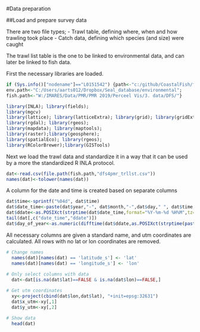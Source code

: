 #Data preparation

##Load and prepare survey data

There are two file types; 
- Trawl table, defining where, when and how trawling took place
- Catch data, defining which species (and size) were caught

The trawl list table is the one to be linked to environmental data, and can later be linked to fish data.

First the necessary libraries are loaded. 

```r
if (Sys.info()["nodename"]=="L0151542") {path<-"c:/github/CoastalFish/fish_book/data";
env.path<-"C:/Users/aarts012/Dropbox/Seal_database/environmental";
fish.path<-"W:/IMARES/Data/PMR/PMR 2019/Perceel Vis/3. data/DFS/"}

library(INLA); library(fields); 
library(mgcv)
library(lattice); library(latticeExtra); library(grid); library(gridExtra);
library(rgdal); library(rgeos); 
library(mapdata); library(maptools);
library(raster);library(geosphere);
library(spatialEco); library(rgeos); 
library(RColorBrewer);library(GISTools)

```

Next we load the trawl data and standardize it in a way that it can be used by a more the standardized R INLA protocol.

```r
dat<-read.csv(file.path(fish.path,"dfs4pmr_trllst.csv"))
names(dat)<-tolower(names(dat))
```

A column for the date and time is created based on separate columns

```r
dat$time<-sprintf("%04d", dat$time)
dat$date_time<-paste(dat$year,"-", dat$month,"-",dat$day," ", dat$time, sep="")
dat$ddate<-as.POSIXct(strptime(dat$date_time,format="%Y-%m-%d %H%M",tz="UTC")) 
tail(dat[,c("date_time","ddate")])
dat$day_of_year<-as.numeric(difftime(dat$ddate,as.POSIXct(strptime(paste(dat$year,"-01-01 0000", sep=""),format="%Y-%m-%d %H%M",tz="UTC"),units="days")))
```

All necessary columns are given a standard name, and utm coordinates are calculated. All rows with no lat or lon coordinates are removed. 

```r
# Change names
  names(dat)[names(dat) == 'latitude_s'] <- 'lat'
  names(dat)[names(dat) == 'longitude_s'] <- 'lon'
  
# Only select columns with data  
  dat<-dat[is.na(dat$lat)==FALSE & is.na(dat$lon)==FALSE,]

# Get utm coordinates  
  xy<-project(cbind(dat$lon,dat$lat), "+init=epsg:32631")
  dat$x_utm<-xy[,1]
  dat$y_utm<-xy[,2]
 
# Show data   
  head(dat)
``` 



